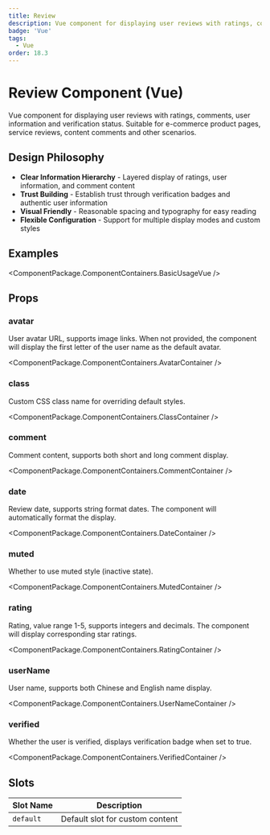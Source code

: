 ```yaml
---
title: Review
description: Vue component for displaying user reviews with ratings, comments, user information and verification status
badge: 'Vue'
tags:
  - Vue
order: 18.3
---
```



# Review Component (Vue)

Vue component for displaying user reviews with ratings, comments, user information and verification status. Suitable for e-commerce product pages, service reviews, content comments and other scenarios.

## Design Philosophy

- **Clear Information Hierarchy** - Layered display of ratings, user information, and comment content
- **Trust Building** - Establish trust through verification badges and authentic user information
- **Visual Friendly** - Reasonable spacing and typography for easy reading
- **Flexible Configuration** - Support for multiple display modes and custom styles

## Examples

<ComponentPackage.ComponentContainers.BasicUsageVue />

## Props

### avatar
User avatar URL, supports image links. When not provided, the component will display the first letter of the user name as the default avatar.

<ComponentPackage.ComponentContainers.AvatarContainer />

### class
Custom CSS class name for overriding default styles.

<ComponentPackage.ComponentContainers.ClassContainer />

### comment
Comment content, supports both short and long comment display.

<ComponentPackage.ComponentContainers.CommentContainer />

### date
Review date, supports string format dates. The component will automatically format the display.

<ComponentPackage.ComponentContainers.DateContainer />

### muted
Whether to use muted style (inactive state).

<ComponentPackage.ComponentContainers.MutedContainer />

### rating
Rating, value range 1-5, supports integers and decimals. The component will display corresponding star ratings.

<ComponentPackage.ComponentContainers.RatingContainer />

### userName
User name, supports both Chinese and English name display.

<ComponentPackage.ComponentContainers.UserNameContainer />

### verified
Whether the user is verified, displays verification badge when set to true.

<ComponentPackage.ComponentContainers.VerifiedContainer />

## Slots

| Slot Name | Description |
|-----------|-------------|
| `default` | Default slot for custom content |
